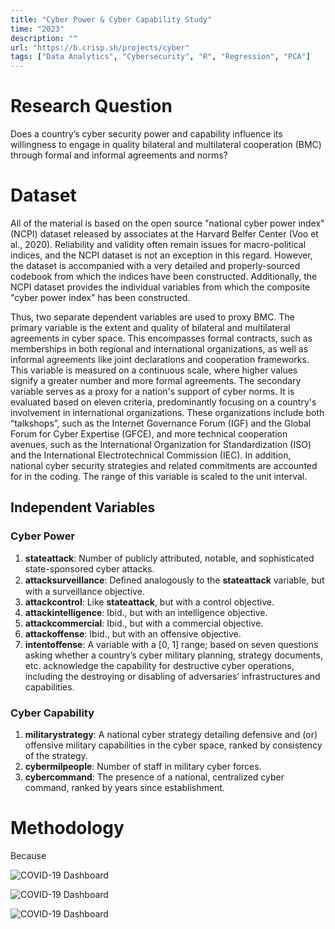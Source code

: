 ```yaml
---
title: "Cyber Power & Cyber Capability Study"
time: "2023"
description: ""
url: "https://b.crisp.sh/projects/cyber"
tags: ["Data Analytics", "Cybersecurity", "R", "Regression", "PCA"]
---
```

# Research Question
Does a country’s cyber security power and capability influence its willingness to engage in quality 
bilateral and multilateral cooperation (BMC) through formal and informal agreements and norms?

# Dataset
All of the material is based on the open source "national cyber power index" (NCPI) dataset
released by associates at the Harvard Belfer Center (Voo et al., 2020). Reliability
and validity often remain issues for macro-political indices, and the NCPI dataset is not an
exception in this regard. However, the dataset is accompanied with a very detailed and properly-sourced 
codebook from which the indices have been constructed. Additionally, the NCPI dataset provides the
individual variables from which the composite "cyber power index" has been constructed.

Thus, two separate dependent variables are used to proxy BMC. The primary variable is the extent and 
quality of bilateral and multilateral agreements in cyber space. This encompasses formal contracts, 
such as memberships in both regional and international organizations, as well as informal agreements 
like joint declarations and cooperation frameworks. This variable is measured on a continuous scale, 
where higher values signify a greater number and more formal agreements. The secondary variable serves 
as a proxy for a nation's support of cyber norms. It is evaluated based on eleven criteria, predominantly 
focusing on a country's involvement in international organizations. These organizations include both 
“talkshops”, such as the Internet Governance Forum (IGF) and the Global Forum for Cyber Expertise (GFCE), and
more technical cooperation avenues, such as the International Organization for Standardization (ISO) 
and the International Electrotechnical Commission (IEC). In addition, national cyber security strategies 
and related commitments are accounted for in the coding. The range of this variable is scaled to the unit 
interval.

## Independent Variables
### Cyber Power
1. __stateattack__: Number of publicly attributed, notable, and sophisticated state-sponsored cyber attacks.
2. __attacksurveillance__: Deﬁned analogously to the __stateattack__ variable, but with a surveillance objective.
3. __attackcontrol__: Like __stateattack__, but with a control objective.
4. __attackintelligence__: Ibid., but with an intelligence objective.
5. __attackcommercial__: Ibid., but with a commercial objective.
6. __attackoffense__: Ibid., but with an offensive objective.
7. __intentoffense__: A variable with a [0, 1] range; based on seven questions asking whether a country’s cyber military planning, strategy documents, etc. acknowledge the capability for destructive cyber operations, including the destroying or disabling of adversaries’ infrastructures and capabilities.

### Cyber Capability
1. __militarystrategy__: A national cyber strategy detailing defensive and (or) offensive military capabilities in the cyber space, ranked by consistency of the strategy.
2. __cybermilpeople__: Number of staff in military cyber forces.
3. __cybercommand__: The presence of a national, centralized cyber command, ranked by years since establishment.

# Methodology
Because 


<Image
  src="/projects/cyber/poster.png"
  alt="COVID-19 Dashboard"
  width={2580}
  height={1691}
/>

<Image
  src="/projects/covid/phones.png"
  alt="COVID-19 Dashboard"
  width={1905}
  height={1409}
  caption="Mobile view of application, including list of key statistics, the map of daily growth, and the fully interactive map made using Mapbox."
/>

<Image
  src="/projects/covid/tablet.png"
  alt="COVID-19 Dashboard"
  width={2580}
  height={1691}
  caption="Tablet view of the dashboard's home page. The application is designed to be responsive to all platforms and devices."
/>

